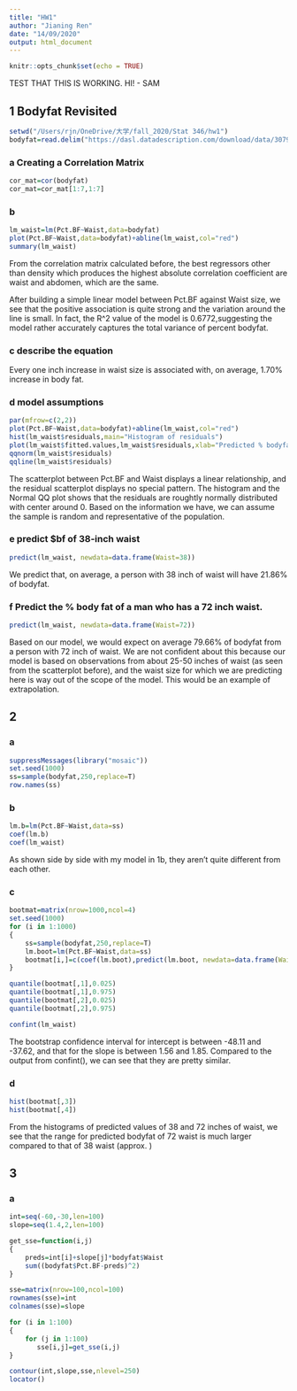 ```yaml
---
title: "HW1"
author: "Jianing Ren"
date: "14/09/2020"
output: html_document
---
```


```r
knitr::opts_chunk$set(echo = TRUE)
```

TEST THAT THIS IS WORKING. HI! - SAM

## 1 Bodyfat Revisited

```r
setwd("/Users/rjn/OneDrive/大学/fall_2020/Stat 346/hw1")
bodyfat=read.delim("https://dasl.datadescription.com/download/data/3079")
```

### a Creating a Correlation Matrix

```r
cor_mat=cor(bodyfat)
cor_mat=cor_mat[1:7,1:7]
```



### b

```r
lm_waist=lm(Pct.BF~Waist,data=bodyfat)
plot(Pct.BF~Waist,data=bodyfat)+abline(lm_waist,col="red")
summary(lm_waist)
```

From the correlation matrix calculated before, the best regressors other than density which produces the highest absolute correlation coefficient are waist and abdomen, which are the same. 

After building a simple linear model between Pct.BF against Waist size, we see that the positive association is quite strong and the variation around the line is small. In fact, the R^2 value of the model is 0.6772,suggesting the model rather accurately captures the total variance of percent bodyfat. 


### c describe the equation

Every one inch increase in waist size is associated with, on average, 1.70% increase in body fat. 

### d model assumptions

```r
par(mfrow=c(2,2))
plot(Pct.BF~Waist,data=bodyfat)+abline(lm_waist,col="red")
hist(lm_waist$residuals,main="Histogram of residuals")
plot(lm_waist$fitted.values,lm_waist$residuals,xlab="Predicted % bodyfat",ylab="Residuals",mai="Residual Plot")
qqnorm(lm_waist$residuals)
qqline(lm_waist$residuals)
```

The scatterplot between Pct.BF and Waist displays a linear relationship, and the residual scatterplot displays no special pattern. The histogram and the Normal QQ plot shows that the residuals are roughtly normally distributed with center around 0. Based on the information we have, we can assume the sample is random and representative of the population. 

### e predict $bf of 38-inch waist

```r
predict(lm_waist, newdata=data.frame(Waist=38))
```

We predict that, on average, a person with 38 inch of waist will have 21.86% of bodyfat. 

### f Predict the % body fat of a man who has a 72 inch waist.

```r
predict(lm_waist, newdata=data.frame(Waist=72))

```

Based on our model, we would expect on average 79.66% of bodyfat from a person with 72 inch of waist. We are not confident about this because our model is based on observations from about 25-50 inches of waist (as seen from the scatterplot before), and the waist size for which we are predicting here is way out of the scope of the model. This would be an example of extrapolation. 

## 2
### a

```r
suppressMessages(library("mosaic"))
set.seed(1000)
ss=sample(bodyfat,250,replace=T)
row.names(ss)
```

### b
```r
lm.b=lm(Pct.BF~Waist,data=ss)
coef(lm.b)
coef(lm_waist)
```

As shown side by side with my model in 1b, they aren't quite different from each other. 

### c
```r
bootmat=matrix(nrow=1000,ncol=4)
set.seed(1000)
for (i in 1:1000)
{
    ss=sample(bodyfat,250,replace=T)
    lm.boot=lm(Pct.BF~Waist,data=ss)
    bootmat[i,]=c(coef(lm.boot),predict(lm.boot, newdata=data.frame(Waist=38)),predict(lm.boot, newdata=data.frame(Waist=72)))
}
```

```r
quantile(bootmat[,1],0.025)
quantile(bootmat[,1],0.975)
quantile(bootmat[,2],0.025)
quantile(bootmat[,2],0.975)

confint(lm_waist)
```

The bootstrap confidence interval for intercept is between -48.11 and -37.62, and that for the slope is between 1.56 and 1.85. Compared to the output from confint(), we can see that they are pretty similar. 

### d
```r
hist(bootmat[,3])
hist(bootmat[,4])
```

From the histograms of predicted values of 38 and 72 inches of waist, we see that the range for predicted bodyfat of 72 waist is much larger compared to that of 38 waist (approx. ) 

## 3

### a
```r
int=seq(-60,-30,len=100)
slope=seq(1.4,2,len=100)

get_sse=function(i,j)
{
    preds=int[i]+slope[j]*bodyfat$Waist
    sum((bodyfat$Pct.BF-preds)^2)
}

sse=matrix(nrow=100,ncol=100)
rownames(sse)=int
colnames(sse)=slope

for (i in 1:100)
{
    for (j in 1:100)
       sse[i,j]=get_sse(i,j) 
}

contour(int,slope,sse,nlevel=250)
locator()
```

